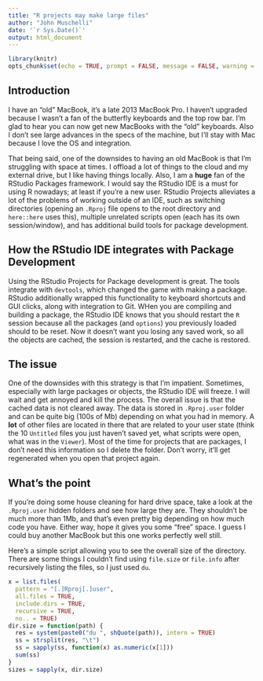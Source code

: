 ```yaml
---
title: "R projects may make large files"
author: "John Muschelli"
date: '`r Sys.Date()`'
output: html_document
---
```


```r
library(knitr)
opts_chunk$set(echo = TRUE, prompt = FALSE, message = FALSE, warning = FALSE, comment = "", results = "hide")
```

## Introduction 
I have an "old" MacBook, it's a late 2013 MacBook Pro.  I haven't upgraded because I wasn't a fan of the butterfly keyboards and the top row bar.  I'm glad to hear you can now get new MacBooks with the "old" keyboards.  Also I don't see large advances in the specs of the machine, but I'll stay with Mac because I love the OS and integration.

That being said, one of the downsides to having an old MacBook is that I'm struggling with space at times.  I offload a lot of things to the cloud and my external drive, but I like having things locally.  Also, I am a **huge** fan of the RStudio Packages framework.  I would say the RStudio IDE is a must for using R nowadays; at least if you're a new user.  RStudio Projects alleviates a lot of the problems of working outside of an IDE, such as switching directories (opening an `.Rproj` file opens to the root directory and `here::here` uses this), multiple unrelated scripts open (each has its own session/window), and has additional build tools for package development. 

## How the RStudio IDE integrates with Package Development
Using the RStudio Projects for Package development is great.  The tools integrate with `devtools`, which changed the game with making a package.  RStudio additionally wrapped this functionality to keyboard shortcuts and GUI clicks, along with integration to Git.  WHen you are compiling and building a package, the RStudio IDE knows that you should restart the `R` session because all the packages (and `options`) you previously loaded should to be reset.  Now it doesn't want you losing any saved work, so all the objects are cached, the session is restarted, and the cache is restored.  

## The issue
One of the downsides with this strategy is that I'm impatient.  Sometimes, especially with large packages or objects, the RStudio IDE will freeze.  I will wait and get annoyed and kill the process.  The overall issue is that the cached data is not cleared away.  The data is stored in `.Rproj.user` folder and can be quite big (100s of Mb) depending on what you had in memory.  A **lot** of other files are located in there that are related to your user state (think the 10 `Untitled` files you just haven't saved yet, what scripts were open, what was in the `Viewer`).  Most of the time for projects that are packages, I don't need this information so I delete the folder.  Don't worry, it'll get regenerated when you open that project again.

## What's the point
If you're doing some house cleaning for hard drive space, take a look at the `.Rproj.user` hidden folders and see how large they are.  They shouldn't be much more than 1Mb, and that's even pretty big depending on how much code you have.  Either way, hope it gives you some "free" space.  I guess I could buy another MacBook but this one works perfectly well still.   

Here's a simple script allowing you to see the overall size of the directory.  There are some things I couldn't find using `file.size` or `file.info` after recursively listing the files, so I just used `du`. 
```r
x = list.files(
  pattern = "[.]Rproj[.]user",
  all.files = TRUE, 
  include.dirs = TRUE, 
  recursive = TRUE,
  no.. = TRUE)
dir.size = function(path) {
  res = system(paste0("du ", shQuote(path)), intern = TRUE)
  ss = strsplit(res, "\t")
  ss = sapply(ss, function(x) as.numeric(x[1]))
  sum(ss)
}
sizes = sapply(x, dir.size)
```

